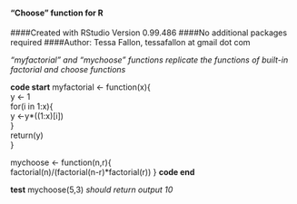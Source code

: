 #### "Choose" function for R
####Created with RStudio Version 0.99.486
####No additional packages required
####Author: Tessa Fallon, tessafallon at gmail dot com


*"myfactorial" and "mychoose" functions replicate the functions of built-in factorial and choose functions*

**code start**
myfactorial <- function(x){  
y <- 1  
for(i in 1:x){  
y <-y*((1:x)[i])  
}  
return(y)  
}  


mychoose <- function(n,r){     
factorial(n)/(factorial(n-r)*factorial(r))
}
**code end**

**test**
mychoose(5,3)
*should return output 10*